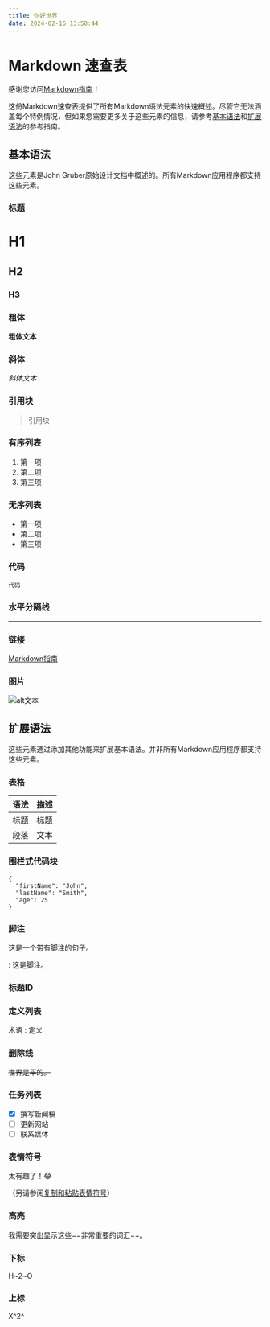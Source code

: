 ```yaml
---
title: 你好世界
date: 2024-02-16 13:50:44
---
```


# Markdown 速查表

感谢您访问[Markdown指南](https://www.markdownguide.org)！

这份Markdown速查表提供了所有Markdown语法元素的快速概述。尽管它无法涵盖每个特例情况，但如果您需要更多关于这些元素的信息，请参考[基本语法](https://www.markdownguide.org/basic-syntax/)和[扩展语法](https://www.markdownguide.org/extended-syntax/)的参考指南。

## 基本语法

这些元素是John Gruber原始设计文档中概述的。所有Markdown应用程序都支持这些元素。

### 标题

# H1

## H2

### H3

### 粗体

**粗体文本**

### 斜体

_斜体文本_

### 引用块

> 引用块

### 有序列表

1. 第一项
2. 第二项
3. 第三项

### 无序列表

- 第一项
- 第二项
- 第三项

### 代码

`代码`

### 水平分隔线

---

### 链接

[Markdown指南](https://www.markdownguide.org)

### 图片

![alt文本](https://www.markdownguide.org/assets/images/tux.png)

## 扩展语法

这些元素通过添加其他功能来扩展基本语法。并非所有Markdown应用程序都支持这些元素。

### 表格

| 语法 | 描述 |
| ---- | ---- |
| 标题 | 标题 |
| 段落 | 文本 |

### 围栏式代码块

```
{
  "firstName": "John",
  "lastName": "Smith",
  "age": 25
}
```

### 脚注

这是一个带有脚注的句子。

: 这是脚注。

### 标题ID

### 定义列表

术语
: 定义

### 删除线

~~世界是平的。~~

### 任务列表

- [x] 撰写新闻稿
- [ ] 更新网站
- [ ] 联系媒体

### 表情符号

太有趣了！😂

（另请参阅[复制和粘贴表情符号](https://www.markdownguide.org/extended-syntax/#copying-and-pasting-emoji)）

### 高亮

我需要突出显示这些==非常重要的词汇==。

### 下标

H~2~O

### 上标

X^2^
